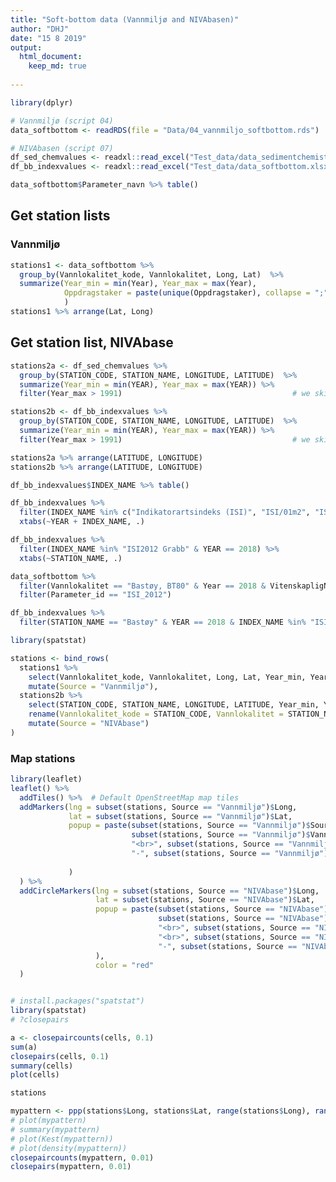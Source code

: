 ```yaml
---
title: "Soft-bottom data (Vannmiljø and NIVAbasen)"
author: "DHJ"
date: "15 8 2019"
output: 
  html_document:
    keep_md: true  
    
---
```



```r
library(dplyr)
```


```r
# Vannmiljø (script 04)
data_softbottom <- readRDS(file = "Data/04_vannmiljo_softbottom.rds")

# NIVAbasen (script 07)
df_sed_chemvalues <- readxl::read_excel("Test_data/data_sedimentchemistry.xlsx")
df_bb_indexvalues <- readxl::read_excel("Test_data/data_softbottom.xlsx")
```


```r
data_softbottom$Parameter_navn %>% table()
```



## Get station lists
### Vannmiljø
```r
stations1 <- data_softbottom %>%
  group_by(Vannlokalitet_kode, Vannlokalitet, Long, Lat)  %>%
  summarize(Year_min = min(Year), Year_max = max(Year), 
            Oppdragstaker = paste(unique(Oppdragstaker), collapse = ";")
            )
stations1 %>% arrange(Lat, Long)
```

## Get station list, NIVAbase
```r
stations2a <- df_sed_chemvalues %>%
  group_by(STATION_CODE, STATION_NAME, LONGITUDE, LATITUDE)  %>%
  summarize(Year_min = min(YEAR), Year_max = max(YEAR)) %>%
  filter(Year_max > 1991)                                      # we skip stations only used in 1991

stations2b <- df_bb_indexvalues %>%
  group_by(STATION_CODE, STATION_NAME, LONGITUDE, LATITUDE)  %>%
  summarize(Year_min = min(YEAR), Year_max = max(YEAR)) %>%
  filter(Year_max > 1991)                                      # we skip stations only used in 1991

stations2a %>% arrange(LATITUDE, LONGITUDE)
stations2b %>% arrange(LATITUDE, LONGITUDE)

```

```r
df_bb_indexvalues$INDEX_NAME %>% table()

df_bb_indexvalues %>% 
  filter(INDEX_NAME %in% c("Indikatorartsindeks (ISI)", "ISI/01m2", "ISI/01m2_norm", "ISI2012 Grabb")) %>%
  xtabs(~YEAR + INDEX_NAME, .)
```

```r
df_bb_indexvalues %>% 
  filter(INDEX_NAME %in% "ISI2012 Grabb" & YEAR == 2018) %>%
  xtabs(~STATION_NAME, .)
```


```r
data_softbottom %>%
  filter(Vannlokalitet == "Bastøy, BT80" & Year == 2018 & VitenskapligNavn == "Artsuavhengig") %>%
  filter(Parameter_id == "ISI_2012")

df_bb_indexvalues %>%
  filter(STATION_NAME == "Bastøy" & YEAR == 2018 & INDEX_NAME %in% "ISI2012 Grabb")

```

```r
library(spatstat)

stations <- bind_rows(
  stations1 %>% 
    select(Vannlokalitet_kode, Vannlokalitet, Long, Lat, Year_min, Year_max) %>%
    mutate(Source = "Vannmiljø"),
  stations2b %>%
    select(STATION_CODE, STATION_NAME, LONGITUDE, LATITUDE, Year_min, Year_max) %>% 
    rename(Vannlokalitet_kode = STATION_CODE, Vannlokalitet = STATION_NAME, Long = LONGITUDE, Lat = LATITUDE) %>%
    mutate(Source = "NIVAbase")
)

```



### Map stations
```r
library(leaflet)
leaflet() %>%
  addTiles() %>%  # Default OpenStreetMap map tiles
  addMarkers(lng = subset(stations, Source == "Vannmiljø")$Long, 
             lat = subset(stations, Source == "Vannmiljø")$Lat,
             popup = paste(subset(stations, Source == "Vannmiljø")$Source, 
                           subset(stations, Source == "Vannmiljø")$Vannlokalitet,
                           "<br>", subset(stations, Source == "Vannmiljø")$Year_min,
                           "-", subset(stations, Source == "Vannmiljø")$Year_max
                           
             )
  ) %>%
  addCircleMarkers(lng = subset(stations, Source == "NIVAbase")$Long, 
                   lat = subset(stations, Source == "NIVAbase")$Lat,
                   popup = paste(subset(stations, Source == "NIVAbase")$Source, 
                                 subset(stations, Source == "NIVAbase")$Vannlokalitet,
                                 "<br>", subset(stations, Source == "NIVAbase")$Vannlokalitet_kode,
                                 "<br>", subset(stations, Source == "NIVAbase")$Year_min,
                                 "-", subset(stations, Source == "NIVAbase")$Year_max
                   ),
                   color = "red"
  )



```

```r
# install.packages("spatstat")
library(spatstat)
# ?closepairs

```

```r
a <- closepaircounts(cells, 0.1)
sum(a)
closepairs(cells, 0.1)
summary(cells)  
plot(cells)
```

```r
stations
```

```r
mypattern <- ppp(stations$Long, stations$Lat, range(stations$Long), range(stations$Lat))
# plot(mypattern)
# summary(mypattern)
# plot(Kest(mypattern))
# plot(density(mypattern))
closepaircounts(mypattern, 0.01)
closepairs(mypattern, 0.01)
```



